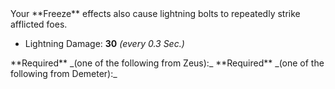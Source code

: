 
<Box>
Your **Freeze** effects also cause lightning bolts to repeatedly strike afflicted foes.

- Lightning Damage: **30** _(every 0.3 Sec.)_

</Box>

<Callout>
  **Required** _(one of the following from Zeus):_
  <BoonGrid
    boons={[
      DbBoons.Zeus.heavenStrike,
      DbBoons.Zeus.heavenStrike,
      DbBoons.Zeus.stormRing,
      DbBoons.Zeus.thunderSprint,
      DbBoons.Zeus.ionicGain,
    ]}
  />
</Callout>

<Callout>
  **Required** _(one of the following from Demeter):_
  <BoonGrid
    boons={[
      DbBoons.Demeter.iceStrike,
      DbBoons.Demeter.iceFlourish,
      DbBoons.Demeter.arcticRing,
    ]}
  />
</Callout>
